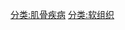 {{Commons category|軟組織疾病}}
{{軟組織疾病|state=collapsed}}
{{ICD category|M60-M79|XIII}}

[[分类:肌骨疾病|分类:肌骨疾病]]
[[分类:软组织|分类:软组织]]